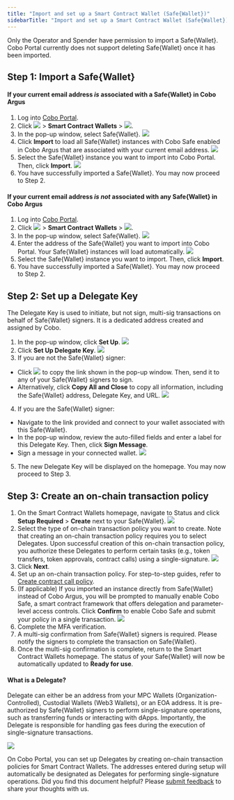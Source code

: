```yaml
---
title: "Import and set up a Smart Contract Wallet (Safe{Wallet})"
sidebarTitle: "Import and set up a Smart Contract Wallet (Safe{Wallet})"
---
```


<Note>Only the Operator and Spender have permission to import a Safe&#123;Wallet&#125;. Cobo Portal currently does not support deleting Safe&#123;Wallet&#125; once it has been imported.</Note>

## Step 1: Import a Safe&#123;Wallet&#125;

#### If your current email address _is_ associated with a Safe&#123;Wallet&#125; in Cobo Argus

1. Log into [Cobo Portal](https://portal.cobo.com/login).
2. Click <img src="/en/images/smart-contract-wallet/button_wallet.svg" className="icon"></img> > **Smart Contract Wallets** > <img src="/en/images/smart-contract-wallet/button_import.svg" className="icon"></img>.
3. In the pop-up window, select Safe&#123;Wallet&#125;.
<img src="/en/images/smart-contract-wallet/safe wallet.png" className="screenshot_modal"></img>
4. Click **Import** to load all Safe&#123;Wallet&#125; instances with Cobo Safe enabled in Cobo Argus that are associated with your current email address.
<img src="/en/images/smart-contract-wallet/import from argus.png" className="screenshot_modal"></img>
5. Select the Safe&#123;Wallet&#125; instance you want to import into Cobo Portal. Then, click **Import**.
<img src="/en/images/smart-contract-wallet/select argus.png" className="screenshot_modal"></img>
6. You have successfully imported a Safe&#123;Wallet&#125;. You may now proceed to Step 2.

#### If your current email address _is not_ associated with any Safe&#123;Wallet&#125; in Cobo Argus

1. Log into [Cobo Portal](https://portal.cobo.com/login).
2. Click <img src="/en/images/smart-contract-wallet/button_wallet.svg" className="icon"></img> > **Smart Contract Wallets** > <img src="/en/images/smart-contract-wallet/button_import.svg" className="icon"></img>.
3. In the pop-up window, select Safe&#123;Wallet&#125;.
<img src="/en/images/smart-contract-wallet/safe wallet.png" className="screenshot_modal"></img>
4. Enter the address of the Safe&#123;Wallet&#125; you want to import into Cobo Portal. Your Safe&#123;Wallet&#125; instances will load automatically.
<img src="/en/images/smart-contract-wallet/load.png" className="screenshot_modal"></img>
5. Select the Safe&#123;Wallet&#125; instance you want to import. Then, click **Import**.
6. You have successfully imported a Safe&#123;Wallet&#125;. You may now proceed to Step 2.

## Step 2: Set up a Delegate Key

The Delegate Key is used to initiate, but not sign, multi-sig transactions on behalf of Safe&#123;Wallet&#125; signers. It is a dedicated address created and assigned by Cobo.

1. In the pop-up window, click **Set Up**.
<img src="/en/images/smart-contract-wallet/import success.png" className="screenshot_modal"></img>
2. Click **Set Up Delegate Key**.
<img src="/en/images/smart-contract-wallet/set up delegate key.png" className="screenshot_modal"></img>
3. If you are not the Safe&#123;Wallet&#125; signer:
- Click <img src="/en/images/smart-contract-wallet/button_copy.svg" className="icon"></img> to copy the link shown in the pop-up window. Then, send it to any of your Safe&#123;Wallet&#125; signers to sign.
- Alternatively, click **Copy All and Close** to copy all information, including the Safe&#123;Wallet&#125; address, Delegate Key, and URL.
<img src="/en/images/smart-contract-wallet/4.png" className="screenshot_modal"></img>
4. If you are the Safe&#123;Wallet&#125; signer:
- Navigate to the link provided and connect to your wallet associated with this Safe&#123;Wallet&#125;.
- In the pop-up window, review the auto-filled fields and enter a label for this Delegate Key. Then, click **Sign Message**.
- Sign a message in your connected wallet.
<img src="/en/images/smart-contract-wallet/add delegate key.png" className="screenshot_modal"></img>
5. The new Delegate Key will be displayed on the homepage. You may now proceed to Step 3.

## Step 3: Create an on-chain transaction policy
1. On the Smart Contract Wallets homepage, navigate to Status and click **Setup Required** > **Create** next to your Safe&#123;Wallet&#125;.
<img src="/en/images/smart-contract-wallet/create policy.png" className="screenshot_modal"></img>
2. Select the type of on-chain transaction policy you want to create. Note that creating an on-chain transaction policy requires you to select Delegates. Upon successful creation of this on-chain transaction policy, you authorize these Delegates to perform certain tasks (e.g., token transfers, token approvals, contract calls) using a single-signature.
<img src="/en/images/smart-contract-wallet/on-chain tx types.png" className="screenshot_modal"></img>
3. Click **Next**.
4. Set up an on-chain transaction policy. For step-to-step guides, refer to [Create contract call policy](/en/portal/risk-controls/create-on-chain-policy).
5. (If applicable) If you imported an instance directly from Safe&#123;Wallet&#125; instead of Cobo Argus, you will be prompted to manually enable Cobo Safe, a smart contract framework that offers delegation and parameter-level access controls. Click **Confirm** to enable Cobo Safe and submit your policy in a single transaction.
<img src="/en/images/smart-contract-wallet/enable cobo safe.png" className="screenshot_modal"></img>
6. Complete the MFA verification.
7. A multi-sig confirmation from Safe&#123;Wallet&#125; signers is required. Please notify the signers to complete the transaction on Safe&#123;Wallet&#125;.
8. Once the multi-sig confirmation is complete, return to the Smart Contract Wallets homepage. The status of your Safe&#123;Wallet&#125; will now be automatically updated to **Ready for use**.

#### What is a Delegate?

Delegate can either be an address from your MPC Wallets (Organization-Controlled), Custodial Wallets (Web3 Wallets), or an EOA address. It is pre-authorized by Safe&#123;Wallet&#125; signers to perform single-signature operations, such as transferring funds or interacting with dApps. Importantly, the Delegate is responsible for handling gas fees during the execution of single-signature transactions.

<img src="/en/images/smart-contract-wallet/8.png" className="screenshot"></img>

On Cobo Portal, you can set up Delegates by creating on-chain transaction policies for Smart Contract Wallets. The addresses entered during setup will automatically be designated as Delegates for performing single-signature operations.
<Tip>Did you find this document helpful? Please [submit feedback](https://forms.zohopublic.com/cobo/form/DocumentFeedbackForm/formperma/QvLOhxJv1_JMsJ-1dleZ8Itb_7rzN-LtgvsDdxosoVI?referrername=manuals) to share your thoughts with us.</Tip>
